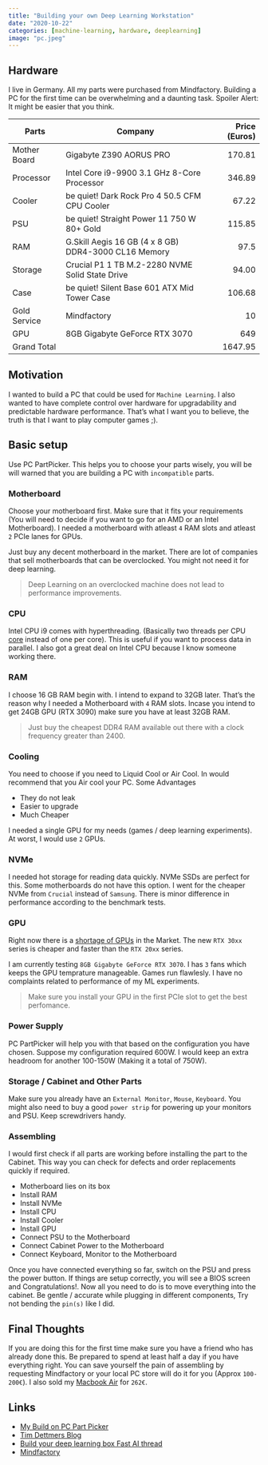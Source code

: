 ```yaml
---
title: "Building your own Deep Learning Workstation"
date: "2020-10-22"
categories: [machine-learning, hardware, deeplearning]
image: "pc.jpeg"
---
```


## Hardware
I live in Germany. All my parts were purchased from Mindfactory. Building a PC for the first time can be overwhelming and a daunting task. Spoiler Alert: It might be easier that you think.

| Parts | Company | Price (Euros)
--- | --- | ---:
Mother Board | Gigabyte Z390 AORUS PRO | 170.81
Processor | Intel Core i9-9900 3.1 GHz 8-Core Processor | 346.89
Cooler | be quiet! Dark Rock Pro 4 50.5 CFM CPU Cooler | 67.22
PSU | be quiet! Straight Power 11 750 W 80+ Gold | 115.85
RAM | G.Skill Aegis 16 GB (4 x 8 GB) DDR4-3000 CL16 Memory | 97.5
Storage | 	Crucial P1 1 TB M.2-2280 NVME Solid State Drive | 94.00
Case | 	be quiet! Silent Base 601 ATX Mid Tower Case | 106.68
Gold Service | Mindfactory | 10
GPU | 8GB Gigabyte GeForce RTX 3070  | 649
Grand Total| | 1647.95

## Motivation
I wanted to build a PC that could be used for `Machine Learning`. I also wanted to have complete control over hardware for upgradability and predictable hardware performance. That's what I want you to believe, the truth is that I want to play computer games ;).

## Basic setup
Use PC PartPicker. This helps you to choose your parts wisely, you will be will warned that you are building a PC with `incompatible` parts.

### Motherboard
Choose your motherboard first. Make sure that it fits your requirements (You will need to decide if you want to go for an AMD or an Intel Motherboard). I needed a motherboard with atleast `4` RAM slots and atleast `2` PCIe lanes for GPUs. 

Just buy any decent motherboard in the market. There are lot of companies that sell motherboards that can be overclocked. You might not need it for deep learning.

> Deep Learning on an overclocked machine does not lead to performance improvements.

### CPU
Intel CPU i9 comes with hyperthreading. (Basically two threads per CPU [core](https://www.intel.com/content/www/us/en/products/processors/core/i9-processors/i9-9900.html) instead of one per core). This is useful if you want to process data in parallel. I also got a great deal on Intel CPU because I know someone working there.

### RAM
I choose 16 GB RAM begin with. I intend to expand to 32GB later. That's the reason why I needed a Motherboard with `4` RAM slots. Incase you intend to get 24GB GPU (RTX 3090) make sure you have at least 32GB RAM.

> Just buy the cheapest DDR4 RAM available out there with a clock frequency greater than 2400.

### Cooling
You need to choose if you need to Liquid Cool or Air Cool. In would recommend that you Air cool your PC. Some Advantages

- They do not leak
- Easier to upgrade
- Much Cheaper

I needed a single GPU for my needs (games / deep learning experiments). At worst, I would use `2` GPUs.

### NVMe
I needed hot storage for reading data quickly. NVMe SSDs are perfect for this. Some motherboards do not have this option. I went for the cheaper NVMe from `Crucial` instead of `Samsung`. There is minor difference in performance according to the benchmark tests.

### GPU
Right now there is a [shortage of GPUs](https://hothardware.com/news/nvidia-posts-expanded-qa-following-geforce-rtx-3080-launch-fiasco) in the Market. The new `RTX 30xx` series is cheaper and faster than the `RTX 20xx` series. 

I am currently testing `8GB Gigabyte GeForce RTX 3070`. I has `3` fans which keeps the GPU temprature manageable. Games run flawlesly. I have no complaints related to performance of my ML experiments. 

> Make sure you install your GPU in the first PCIe slot to get the best perfomance.

### Power Supply
PC PartPicker will help you with that based on the configuration you have chosen. Suppose my configuration required 600W. I would keep an extra headroom for another 100-150W (Making it a total of 750W).

### Storage / Cabinet and Other Parts
Make sure you already have an `External Monitor`, `Mouse`, `Keyboard`. You might also need to buy a good `power strip` for powering up your monitors and PSU. Keep screwdrivers handy.

### Assembling
I would first check if all parts are working before installing the part to the Cabinet. This way you can check for defects and order replacements quickly if required.

- Motherboard lies on its box
- Install RAM
- Install NVMe
- Install CPU
- Install Cooler
- Install GPU
- Connect PSU to the Motherboard
- Connect Cabinet Power to the Motherboard
- Connect Keyboard, Monitor to the Motherboard

Once you have connected everything so far, switch on the PSU and press the power button. If things are setup correctly, you will see a BIOS screen and Congratulations!. Now all you need to do is to move everything into the cabinet. Be gentle / accurate while plugging in different components, Try not bending the `pin(s)` like I did.

## Final Thoughts
If you are doing this for the first time make sure you have a friend who has already done this. Be prepared to spend at least half a day if you have everything right. You can save yourself the pain of assembling by requesting Mindfactory or your local PC store will do it for you (Approx `100-200€`). I also sold my [Macbook Air](mresell.de) for `262€`.

## Links
- [My Build on PC Part Picker](https://pcpartpicker.com/list/3WFqsX)
- [Tim Dettmers Blog](https://timdettmers.com/2020/09/07/which-gpu-for-deep-learning/)
- [Build your deep learning box Fast AI thread](https://forums.fast.ai/t/build-your-deep-learning-box-wiki-thread/13536/155)
- [Mindfactory](https://www.mindfactory.de/)